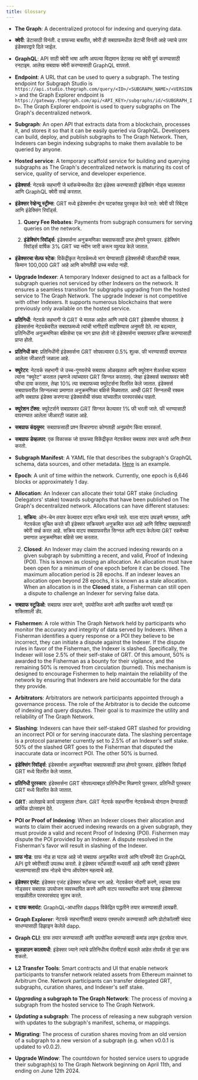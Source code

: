 ```yaml
---
title: Glossary
---
```


- **The Graph**: A decentralized protocol for indexing and querying data.

- **क्वेरी**: डेटासाठी विनंती. द ग्राफच्या बाबतीत, क्वेरी ही सबग्राफमधील डेटाची विनंती आहे ज्याचे उत्तर इंडेक्सरद्वारे दिले जाईल.

- **GraphQL**: API साठी क्वेरी भाषा आणि आपल्या विद्यमान डेटासह त्या क्वेरी पूर्ण करण्यासाठी रनटाइम. आलेख सबग्राफ क्वेरी करण्यासाठी GraphQL वापरतो.

- **Endpoint**: A URL that can be used to query a subgraph. The testing endpoint for Subgraph Studio is `https://api.studio.thegraph.com/query/<ID>/<SUBGRAPH_NAME>/<VERSION>` and the Graph Explorer endpoint is `https://gateway.thegraph.com/api/<API_KEY>/subgraphs/id/<SUBGRAPH_ID>`. The Graph Explorer endpoint is used to query subgraphs on The Graph's decentralized network.

- **Subgraph**: An open API that extracts data from a blockchain, processes it, and stores it so that it can be easily queried via GraphQL. Developers can build, deploy, and publish subgraphs to The Graph Network. Then, Indexers can begin indexing subgraphs to make them available to be queried by anyone.

- **Hosted service**: A temporary scaffold service for building and querying subgraphs as The Graph's decentralized network is maturing its cost of service, quality of service, and developer experience.

- **इंडेक्सर्स**: नेटवर्क सहभागी जे ब्लॉकचेनमधील डेटा इंडेक्स करण्यासाठी इंडेक्सिंग नोड्स चालवतात आणि GraphQL क्वेरी सर्व्ह करतात.

- **इंडेक्सर रेव्हेन्यू स्ट्रीम्स**: GRT मध्ये इंडेक्सर्सना दोन घटकांसह पुरस्कृत केले जाते: क्वेरी फी रिबेट्स आणि इंडेक्सिंग रिवॉर्ड्स.

  1. **Query Fee Rebates**: Payments from subgraph consumers for serving queries on the network.

  2. **इंडेक्सिंग रिवॉर्ड्स**: इंडेक्सर्सना अनुक्रमणिका सबग्राफसाठी प्राप्त होणारे पुरस्कार. इंडेक्सिंग रिवॉर्ड्स वार्षिक 3% GRT च्या नवीन जारी करून व्युत्पन्न केले जातात.

- **इंडेक्सरचा सेल्फ स्टेक**: विकेंद्रीकृत नेटवर्कमध्ये भाग घेण्यासाठी इंडेक्सर्सची जीआरटीची रक्कम. किमान 100,000 GRT आहे आणि कोणतीही उच्च मर्यादा नाही.

- **Upgrade Indexer**: A temporary Indexer designed to act as a fallback for subgraph queries not serviced by other Indexers on the network. It ensures a seamless transition for subgraphs upgrading from the hosted service to The Graph Network. The upgrade Indexer is not competitive with other Indexers. It supports numerous blockchains that were previously only available on the hosted service.

- **प्रतिनिधी**: नेटवर्क सहभागी जे GRT चे मालक आहेत आणि त्यांचे GRT इंडेक्सर्सना सोपवतात. हे इंडेक्सर्सना नेटवर्कवरील सबग्राफमध्ये त्यांची भागीदारी वाढविण्यास अनुमती देते. त्या बदल्यात, प्रतिनिधींना अनुक्रमणिका बक्षिसेचा एक भाग प्राप्त होतो जो इंडेक्सर्सना सबग्राफवर प्रक्रिया करण्यासाठी प्राप्त होतो.

- **प्रतिनिधी कर**: प्रतिनिधींनी इंडेक्सर्सना GRT सोपवल्यावर 0.5% शुल्क. फी भरण्यासाठी वापरण्यात आलेला जीआरटी जळाला आहे.

- **क्युरेटर**: नेटवर्क सहभागी जे उच्च-गुणवत्तेचे सबग्राफ ओळखतात आणि क्युरेशन शेअर्सच्या बदल्यात त्यांना “क्युरेट” करतात (म्हणजे त्यांच्यावर GRT सिग्नल करतात). जेव्हा इंडेक्सर्स सबग्राफवर क्वेरी फीचा दावा करतात, तेव्हा 10% त्या सबग्राफच्या क्युरेटर्सना वितरित केले जातात. इंडेक्सर्स सबग्राफवरील सिग्नलच्या प्रमाणात अनुक्रमणिका बक्षिसे मिळवतात. आम्ही GRT सिग्नलची रक्कम आणि सबग्राफ इंडेक्स करणार्‍या इंडेक्सर्सची संख्या यांच्यातील परस्परसंबंध पाहतो.

- **क्युरेशन टॅक्स**: क्युरेटर्सने सबग्राफवर GRT सिग्नल केल्यावर 1% फी भरली जाते. फी भरण्यासाठी वापरण्यात आलेला जीआरटी जळाला आहे.

- **सबग्राफ कंझ्युमर**: सबग्राफसाठी प्रश्न विचारणारा कोणताही अनुप्रयोग किंवा वापरकर्ता.

- **सबग्राफ डेव्हलपर**: एक विकासक जो ग्राफच्या विकेंद्रीकृत नेटवर्कवर सबग्राफ तयार करतो आणि तैनात करतो.

- **Subgraph Manifest**: A YAML file that describes the subgraph's GraphQL schema, data sources, and other metadata. [Here](https://github.com/graphprotocol/example-subgraph/blob/master/subgraph.yaml) is an example.

- **Epoch**: A unit of time within the network. Currently, one epoch is 6,646 blocks or approximately 1 day.

- **Allocation**: An Indexer can allocate their total GRT stake (including Delegators' stake) towards subgraphs that have been published on The Graph's decentralized network. Allocations can have different statuses:

  1. **सक्रिय**: ऑन-चेन तयार केल्यावर वाटप सक्रिय मानले जाते. याला वाटप उघडणे म्हणतात, आणि नेटवर्कला सूचित करते की इंडेक्सर सक्रियपणे अनुक्रमित करत आहे आणि विशिष्ट सबग्राफसाठी क्वेरी सर्व्ह करत आहे. सक्रिय वाटप सबग्राफवरील सिग्नल आणि वाटप केलेल्या GRT रकमेच्या प्रमाणात अनुक्रमणिका बक्षिसे जमा करतात.

  2. **Closed**: An Indexer may claim the accrued indexing rewards on a given subgraph by submitting a recent, and valid, Proof of Indexing (POI). This is known as closing an allocation. An allocation must have been open for a minimum of one epoch before it can be closed. The maximum allocation period is 28 epochs. If an indexer leaves an allocation open beyond 28 epochs, it is known as a stale allocation. When an allocation is in the **Closed** state, a Fisherman can still open a dispute to challenge an Indexer for serving false data.

- **सबग्राफ स्टुडिओ**: सबग्राफ तयार करणे, उपयोजित करणे आणि प्रकाशित करणे यासाठी एक शक्तिशाली डॅप.

- **Fishermen**: A role within The Graph Network held by participants who monitor the accuracy and integrity of data served by Indexers. When a Fisherman identifies a query response or a POI they believe to be incorrect, they can initiate a dispute against the Indexer. If the dispute rules in favor of the Fisherman, the Indexer is slashed. Specifically, the Indexer will lose 2.5% of their self-stake of GRT. Of this amount, 50% is awarded to the Fisherman as a bounty for their vigilance, and the remaining 50% is removed from circulation (burned). This mechanism is designed to encourage Fishermen to help maintain the reliability of the network by ensuring that Indexers are held accountable for the data they provide.

- **Arbitrators**: Arbitrators are network participants appointed through a governance process. The role of the Arbitrator is to decide the outcome of indexing and query disputes. Their goal is to maximize the utility and reliability of The Graph Network.

- **Slashing**: Indexers can have their self-staked GRT slashed for providing an incorrect POI or for serving inaccurate data. The slashing percentage is a protocol parameter currently set to 2.5% of an Indexer's self stake. 50% of the slashed GRT goes to the Fisherman that disputed the inaccurate data or incorrect POI. The other 50% is burned.

- **इंडेक्सिंग रिवॉर्ड्स**: इंडेक्सर्सना अनुक्रमणिका सबग्राफसाठी प्राप्त होणारे पुरस्कार. इंडेक्सिंग रिवॉर्ड्स GRT मध्ये वितरीत केले जातात.

- **प्रतिनिधी पुरस्कार**: इंडेक्सर्सना GRT सोपवल्याबद्दल प्रतिनिधींना मिळणारे पुरस्कार. प्रतिनिधी पुरस्कार GRT मध्ये वितरित केले जातात.

- **GRT**: आलेखाचे कार्य उपयुक्तता टोकन. GRT नेटवर्क सहभागींना नेटवर्कमध्ये योगदान देण्यासाठी आर्थिक प्रोत्साहन देते.

- **POI or Proof of Indexing**: When an Indexer closes their allocation and wants to claim their accrued indexing rewards on a given subgraph, they must provide a valid and recent Proof of Indexing (POI). Fishermen may dispute the POI provided by an Indexer. A dispute resolved in the Fisherman's favor will result in slashing of the Indexer.

- **ग्राफ नोड**: ग्राफ नोड हा घटक आहे जो सबग्राफ अनुक्रमित करतो आणि परिणामी डेटा GraphQL API द्वारे क्वेरीसाठी उपलब्ध करतो. हे इंडेक्सर स्टॅकसाठी मध्यवर्ती आहे आणि यशस्वी इंडेक्सर चालवण्यासाठी ग्राफ नोडचे योग्य ऑपरेशन महत्वाचे आहे.

- **इंडेक्सर एजंट**: इंडेक्सर एजंट इंडेक्सर स्टॅकचा भाग आहे. नेटवर्कवर नोंदणी करणे, त्याच्या ग्राफ नोड्सवर सबग्राफ उपयोजन व्यवस्थापित करणे आणि वाटप व्यवस्थापित करणे यासह इंडेक्सरच्या साखळीतील परस्परसंवाद सुलभ करते.

- **द ग्राफ क्लायंट**: GraphQL-आधारित dapps विकेंद्रित पद्धतीने तयार करण्यासाठी लायब्ररी.

- **Graph Explorer**: नेटवर्क सहभागींसाठी सबग्राफ एक्सप्लोर करण्यासाठी आणि प्रोटोकॉलशी संवाद साधण्यासाठी डिझाइन केलेले dapp.

- **Graph CLI**: ग्राफ तयार करण्यासाठी आणि उपयोजित करण्यासाठी कमांड लाइन इंटरफेस साधन.

- **कूलडाउन कालावधी**: इंडेक्सर ज्याने त्यांचे प्रतिनिधीत्व पॅरामीटर्स बदलले आहेत तोपर्यंत तो पुन्हा करू शकतो.

- **L2 Transfer Tools**: Smart contracts and UI that enable network participants to transfer network related assets from Ethereum mainnet to Arbitrum One. Network participants can transfer delegated GRT, subgraphs, curation shares, and Indexer's self stake.

- **_Upgrading_ a subgraph to The Graph Network**: The process of moving a subgraph from the hosted service to The Graph Network.

- **_Updating_ a subgraph**: The process of releasing a new subgraph version with updates to the subgraph's manifest, schema, or mappings.

- **Migrating**: The process of curation shares moving from an old version of a subgraph to a new version of a subgraph (e.g. when v0.0.1 is updated to v0.0.2).

- **Upgrade Window**: The countdown for hosted service users to upgrade their subgraph(s) to The Graph Network beginning on April 11th, and ending on June 12th 2024.
